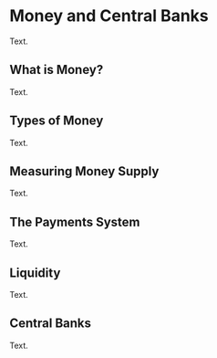 # Money and Central Banks

Text.

## What is Money?

Text.

## Types of Money

Text.

## Measuring Money Supply

Text.

## The Payments System

Text.

## Liquidity

Text.

## Central Banks

Text.
